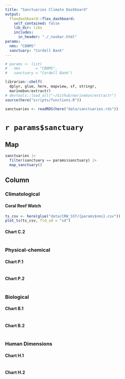 ```yaml
---
title: "Sanctuaries Climate Dashboard"
output: 
  flexdashboard::flex_dashboard:
    self_contained: false
    lib_dir: libs
    includes:
      in_header: "./_navbar.html"
params:
  nms: "CBNMS"
  sanctuary: "Cordell Bank"
---
```


```r
# params <- list(
#   nms       = "CBNMS",
#   sanctuary = "Cordell Bank")

librarian::shelf(
  dplyr, glue, here, mapview, sf, stringr,
  marinebon/extractr)
# devtools::load_all("~/Github/marinebon/extractr")
source(here("scripts/functions.R"))

sanctuaries <- readRDS(here("data/sanctuaries.rds"))
```

# `r params$sanctuary`

## Map {.sidebar data-width=400}

```r
sanctuaries |> 
  filter(sanctuary == params$sanctuary) |> 
  map_sanctuary()
```

## Column {.tabset}

### Climatological

#### Coral Reef Watch
    
```r
ts_csv <- here(glue("data/CRW_SST/{params$nms}.csv"))
plot_ts(ts_csv, fld_sd = "sd")
```
    
#### Chart C.2

```r
```

### Physical-chemical

#### Chart P.1

```r
```

#### Chart P.2

```r
```


### Biological

#### Chart B.1

```r
```

#### Chart B.2

```r
```

### Human Dimensions

#### Chart H.1

```r
```

#### Chart H.2

```r
```

